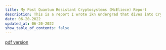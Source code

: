 ```yaml
---
title: My Post Quantum Resistant Cryptosystems (McEliece) Report
description: This is a report I wrote ikn undergrad that dives into Cryptography systems resistant to quantum computing.
date: 06-20-2022
updated_at: 06-20-2022
show_table_of_contents: false
---
```


[pdf version](https://github.com/jarrett32/portfolio/blob/main/public/other/quantum_resistant_cryptosystems.pdf)